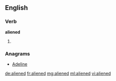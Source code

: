==English==

===Verb===
'''aliened'''

# {{past of|alien}}

===Anagrams===
* [[Adeline#English|Adeline]]

[[de:aliened]]
[[fr:aliened]]
[[mg:aliened]]
[[ml:aliened]]
[[vi:aliened]]
